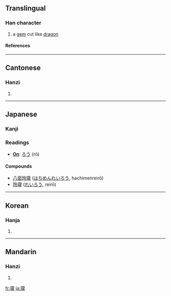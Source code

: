 {{see|珑}}

==Translingual==
===Han character===
{{Han char|rn=96|rad=玉|as=16|sn=20|four=1111<sub>1</sub>|canj=一土卜月心 (MGYBP)}}
# a [[gem]] cut like [[dragon]]
====References====
{{Han ref|kx=0745.110|dkj=21340|dj=1153.220|hdz=21145.210|uh=74CF|ud=29903|bh=C46E|bd=50286}}

----
==Cantonese==
===Hanzi===
{{yue-hanzi|jyut=|y=lung4}}
# {{defn|Cantonese}}

----
==Japanese==
===Kanji===
===Readings===
* '''[[On]]''': [[ろう]] (rō)
====Compounds====
*[[八面玲瓏]] ([[はちめんれいろう]], hachimenreirō)
*[[玲瓏]] ([[れいろう]], reirō)
----
==Korean==
===Hanja===
{{ko-hanja|hangeul=[[룡]]>[[용]]|eumhun=|rv=ryong>yong|mr=ryong>yong|y=lyong>yong}}
# {{defn|Korean}}

----
==Mandarin==
===Hanzi===
{{cmn-hanzi|sim=珑|pin=[[lóng]] ([[long2]])|wg=lung<sup>2</sup>}}
# {{defn|Mandarin}}

[[fr:瓏]]
[[ja:瓏]]